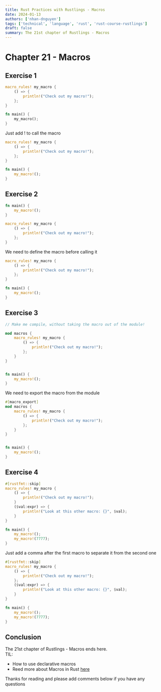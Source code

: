 ```yaml
---
title: Rust Practices with Rustlings - Macros
date: 2024-01-13
authors: ['nhan-dnguyen']
tags: ['technical', 'language', 'rust', 'rust-course-rustlings']
draft: false
summary: The 21st chapter of Rustlings - Macros
---
```


# Chapter 21 - Macros

## Exercise 1

```rust
macro_rules! my_macro {
    () => {
        println!("Check out my macro!");
    };
}

fn main() {
    my_macro();
}

```

Just add ! to call the macro

```rust
macro_rules! my_macro {
    () => {
        println!("Check out my macro!");
    };
}

fn main() {
    my_macro!();
}
```

## Exercise 2

```rust
fn main() {
    my_macro!();
}

macro_rules! my_macro {
    () => {
        println!("Check out my macro!");
    };
}
```

We need to define the macro before calling it

```rust
macro_rules! my_macro {
    () => {
        println!("Check out my macro!");
    };
}

fn main() {
    my_macro!();
}
```

## Exercise 3

```rust
// Make me compile, without taking the macro out of the module!

mod macros {
    macro_rules! my_macro {
        () => {
            println!("Check out my macro!");
        };
    }
}


fn main() {
    my_macro!();
}

```

We need to export the macro from the module

```rust
#[macro_export]
mod macros {
    macro_rules! my_macro {
        () => {
            println!("Check out my macro!");
        };
    }
}


fn main() {
    my_macro!();
}
```

## Exercise 4

```rust
#[rustfmt::skip]
macro_rules! my_macro {
    () => {
        println!("Check out my macro!");
    }
    ($val:expr) => {
        println!("Look at this other macro: {}", $val);
    }
}

fn main() {
    my_macro!();
    my_macro!(7777);
}
```

Just add a comma after the first macro to separate it from the second one

```rust
#[rustfmt::skip]
macro_rules! my_macro {
    () => {
        println!("Check out my macro!");
    };
    ($val:expr) => {
        println!("Look at this other macro: {}", $val);
    }
}

fn main() {
    my_macro!();  
    my_macro!(7777);
}
```

## Conclusion

The 21st chapter of Rustlings - Macros ends here. <br />
TIL:
- How to use declarative macros
- Reed more about Macros in Rust [here](https://doc.rust-lang.org/book/ch19-06-macros.html)

Thanks for reading and please add comments below if you have any questions
